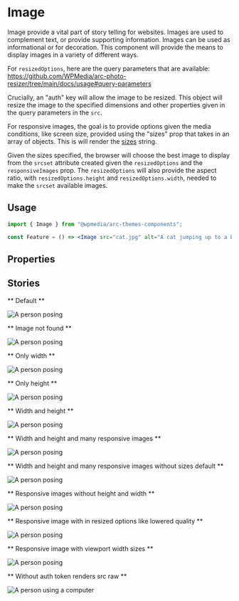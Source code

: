 

<Meta title="Components/Image" component={Image} />

# Image

Image provide a vital part of story telling for websites. Images are used to complement text, or provide supporting information. Images can be used as informational or for decoration. This component will provide the means to display images in a variety of different ways.

For `resizedOptions`, here are the query parameters that are available: https://github.com/WPMedia/arc-photo-resizer/tree/main/docs/usage#query-parameters

Crucially, an "auth" key will allow the image to be resized. This object will resize the image to the specified dimensions and other properties given in the query parameters in the `src`.

For responsive images, the goal is to provide options given the media conditions, like screen size, provided using the "sizes" prop that takes in an array of objects. This is will render the [sizes](https://developer.mozilla.org/en-US/docs/Web/HTML/Element/img#attr-sizes) string.

Given the sizes specified, the browser will choose the best image to display from the `srcset` attribute created given the `resizedOptions` and the `responsiveImages` prop. The `resizedOptions` will also provide the aspect ratio, with `resizedOptions.height` and `resizedOptions.width`, needed to make the `srcset` available images.

## Usage

```jsx
import { Image } from "@wpmedia/arc-themes-components";

const Feature = () => <Image src="cat.jpg" alt="A cat jumping up to a ball" />;
```

## Properties

<ArgsTable of={Image} />

## Stories

** Default **

<Canvas>
	<Story name="Default">
		<Image
			src="/HY6LDPEW4BBFDLBYD4S3S7LZ3E.jpg"
			alt="A person posing"
			resizedOptions={{
				auth: "ab9e85e4ddf84da579c217bc66331a71941bd99dcfbc17ef0f25b166a094bec4",
			}}
			resizerURL="https://themesinternal-themesinternal-sandbox.web.arc-cdn.net/resizer/v2"
		/>
	</Story>
</Canvas>

** Image not found **

<Canvas>
	<Story name="Image not found">
		<Image
			src="/nowhere.jpg"
			alt="A person posing"
			resizedOptions={{
				auth: "ab9e85e4ddf84da579c217bc66331a71941bd99dcfbc17ef0f25b166a094bec4",
			}}
			resizerURL="https://themesinternal-themesinternal-sandbox.web.arc-cdn.net/resizer/v2"
		/>
	</Story>
</Canvas>

** Only width **

<Canvas>
	<Story name="Only width">
		<Image
			src="/HY6LDPEW4BBFDLBYD4S3S7LZ3E.jpg"
			alt="A person posing"
			resizedOptions={{
				width: 300,
				auth: "ab9e85e4ddf84da579c217bc66331a71941bd99dcfbc17ef0f25b166a094bec4",
			}}
			resizerURL="https://themesinternal-themesinternal-sandbox.web.arc-cdn.net/resizer/v2"
		/>
	</Story>
</Canvas>

** Only height **

<Canvas>
	<Story name="Only height">
		<Image
			src="/HY6LDPEW4BBFDLBYD4S3S7LZ3E.jpg"
			alt="A person posing"
			resizedOptions={{
				height: 300,
				auth: "ab9e85e4ddf84da579c217bc66331a71941bd99dcfbc17ef0f25b166a094bec4",
			}}
			resizerURL="https://themesinternal-themesinternal-sandbox.web.arc-cdn.net/resizer/v2"
		/>
	</Story>
</Canvas>

** Width and height **

<Canvas>
	<Story name="Width and height">
		<Image
			src="/HY6LDPEW4BBFDLBYD4S3S7LZ3E.jpg"
			alt="A person posing"
			resizedOptions={{
				width: 300,
				height: 300,
				auth: "ab9e85e4ddf84da579c217bc66331a71941bd99dcfbc17ef0f25b166a094bec4",
			}}
			resizerURL="https://themesinternal-themesinternal-sandbox.web.arc-cdn.net/resizer/v2"
		/>
	</Story>
</Canvas>

** Width and height and many responsive images **

<Canvas>
	<Story name="Width and height and many responsive images">
		<Image
			src="/HY6LDPEW4BBFDLBYD4S3S7LZ3E.jpg"
			alt="A person posing"
			resizedOptions={{
				width: 300,
				height: 300,
				auth: "ab9e85e4ddf84da579c217bc66331a71941bd99dcfbc17ef0f25b166a094bec4",
			}}
			responsiveImages={[100, 200, 1000]}
			resizerURL="https://themesinternal-themesinternal-sandbox.web.arc-cdn.net/resizer/v2"
			sizes={[
				{ isDefault: true, sourceSizeValue: "1000px" },
				{
					mediaCondition: "(min-width: 1000px)",
					sourceSizeValue: "200px",
				},
			]}
		/>
	</Story>
</Canvas>

** Width and height and many responsive images without sizes default **

<Canvas>
	<Story name="Width and height and many responsive images without sizes default">
		<Image
			src="/HY6LDPEW4BBFDLBYD4S3S7LZ3E.jpg"
			alt="A person posing"
			resizedOptions={{
				width: 300,
				height: 300,
				auth: "ab9e85e4ddf84da579c217bc66331a71941bd99dcfbc17ef0f25b166a094bec4",
			}}
			responsiveImages={[100, 200, 1000]}
			resizerURL="https://themesinternal-themesinternal-sandbox.web.arc-cdn.net/resizer/v2"
			sizes={[{ mediaCondition: "(min-width: 1000px)", sourceSizeValue: "200px" }]}
		/>
	</Story>
</Canvas>

** Responsive images without height and width **

<Canvas>
	<Story name="Responsive images without height and width">
		<Image
			src="/HY6LDPEW4BBFDLBYD4S3S7LZ3E.jpg"
			alt="A person posing"
			resizedOptions={{
				auth: "ab9e85e4ddf84da579c217bc66331a71941bd99dcfbc17ef0f25b166a094bec4",
			}}
			responsiveImages={[100, 200, 1000]}
			resizerURL="https://themesinternal-themesinternal-sandbox.web.arc-cdn.net/resizer/v2"
			sizes={[
				{ isDefault: true, sourceSizeValue: "1000px" },
				{
					mediaCondition: "(min-width: 1000px)",
					sourceSizeValue: "200px",
				},
			]}
		/>
	</Story>
</Canvas>

** Responsive image with in resized options like lowered quality **

<Canvas>
	<Story name="Responsive image with resized options like lowered quality">
		<Image
			src="/HY6LDPEW4BBFDLBYD4S3S7LZ3E.jpg"
			alt="A person posing"
			resizedOptions={{
				width: 300,
				height: 300,
				quality: 10,
				auth: "ab9e85e4ddf84da579c217bc66331a71941bd99dcfbc17ef0f25b166a094bec4",
			}}
			responsiveImages={[100, 200, 1000]}
			resizerURL="https://themesinternal-themesinternal-sandbox.web.arc-cdn.net/resizer/v2"
			sizes={[
				{ isDefault: true, sourceSizeValue: "1000px" },
				{
					mediaCondition: "(min-width: 1000px)",
					sourceSizeValue: "200px",
				},
			]}
		/>
	</Story>
</Canvas>

** Responsive image with viewport width sizes **

<Canvas>
	<Story name="Responsive image with viewport width sizes">
		<Image
			src="/HY6LDPEW4BBFDLBYD4S3S7LZ3E.jpg"
			alt="A person posing"
			resizedOptions={{
				width: 300,
				height: 300,
				quality: 10,
				auth: "ab9e85e4ddf84da579c217bc66331a71941bd99dcfbc17ef0f25b166a094bec4",
			}}
			responsiveImages={[100, 200, 1000, 1500]}
			resizerURL="https://themesinternal-themesinternal-sandbox.web.arc-cdn.net/resizer/v2"
			sizes={[
				{ isDefault: true, sourceSizeValue: "25vw" },
				{
					mediaCondition: "(min-width: 500px)",
					sourceSizeValue: "40vw",
				},
			]}
		/>
	</Story>
</Canvas>

** Without auth token renders src raw **

<Canvas>
	<Story name="Without auth token renders src raw">
		<Image src="/computer-user.jpeg" alt="A person using a computer" />
	</Story>
</Canvas>
